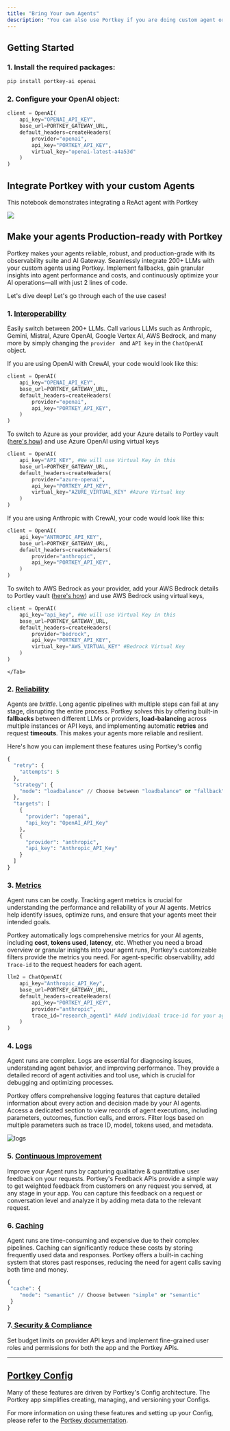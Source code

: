 ```yaml
---
title: "Bring Your own Agents"
description: "You can also use Portkey if you are doing custom agent orchestration!"
---
```


## Getting Started

### 1\. Install the required packages:

```sh
pip install portkey-ai openai
```

### **2\.**  Configure your OpenAI object:


```py
client = OpenAI(
    api_key="OPENAI_API_KEY",
    base_url=PORTKEY_GATEWAY_URL,
    default_headers=createHeaders(
        provider="openai",
        api_key="PORTKEY_API_KEY",
        virtual_key="openai-latest-a4a53d"
    )
)
```

## Integrate Portkey with your custom Agents

This notebook demonstrates integrating a ReAct agent with Portkey

[![](/images/guides/colab-badge.svg)](https://dub.sh/ReAct-agent)

## Make your agents Production-ready with Portkey

Portkey makes your agents reliable, robust, and production-grade with its observability suite and AI Gateway. Seamlessly integrate 200+ LLMs with your custom agents using Portkey. Implement fallbacks, gain granular insights into agent performance and costs, and continuously optimize your AI operations—all with just 2 lines of code.

Let's dive deep! Let's go through each of the use cases!

### 1\. [Interoperability](/docs/product/ai-gateway/universal-api)

Easily switch between 200+ LLMs. Call various LLMs such as Anthropic, Gemini, Mistral, Azure OpenAI, Google Vertex AI, AWS Bedrock, and many more by simply changing the `provider ` and `API key` in the `ChatOpenAI` object.
<Tabs>
    <Tab title="OpenAI to Azure OpenAI">

If you are using OpenAI with CrewAI, your code would look like this:

```py
client = OpenAI(
    api_key="OPENAI_API_KEY",
    base_url=PORTKEY_GATEWAY_URL,
    default_headers=createHeaders(
        provider="openai",
        api_key="PORTKEY_API_KEY",
    )
)
```

To switch to Azure as your provider, add your Azure details to Portley vault ([here's how](/docs/integrations/llms/azure-openai)) and use Azure OpenAI using virtual keys



```py
client = OpenAI(
    api_key="API_KEY", #We will use Virtual Key in this
    base_url=PORTKEY_GATEWAY_URL,
    default_headers=createHeaders(
        provider="azure-openai",
        api_key="PORTKEY_API_KEY",
        virtual_key="AZURE_VIRTUAL_KEY" #Azure Virtual key
    )
)
```
</Tab>
    <Tab title="Anthropic to AWS Bedrock">
If you are using Anthropic with CrewAI, your code would look like this:

```py
client = OpenAI(
    api_key="ANTROPIC_API_KEY",
    base_url=PORTKEY_GATEWAY_URL,
    default_headers=createHeaders(
        provider="anthropic",
        api_key="PORTKEY_API_KEY",
    )
)
```

To switch to AWS Bedrock as your provider, add your AWS Bedrock details to Portley vault ([here's how](/docs/integrations/llms/aws-bedrock)) and use AWS Bedrock using virtual keys,



```py
client = OpenAI(
    api_key="api_key", #We will use Virtual Key in this
    base_url=PORTKEY_GATEWAY_URL,
    default_headers=createHeaders(
        provider="bedrock",
        api_key="PORTKEY_API_KEY",
        virtual_key="AWS_VIRTUAL_KEY" #Bedrock Virtual Key
    )
)
```
    </Tab>
  </Tabs>

### 2\. [Reliability](/docs/product/ai-gateway)

Agents are _brittle_. Long agentic pipelines with multiple steps can fail at any stage, disrupting the entire process. Portkey solves this by offering built-in **fallbacks** between different LLMs or providers, **load-balancing** across multiple instances or API keys, and implementing automatic **retries** and request **timeouts**. This makes your agents more reliable and resilient.

Here's how you can implement these features using Portkey's config

```py
{
  "retry": {
    "attempts": 5
  },
  "strategy": {
    "mode": "loadbalance" // Choose between "loadbalance" or "fallback"
  },
  "targets": [
    {
      "provider": "openai",
      "api_key": "OpenAI_API_Key"
    },
    {
      "provider": "anthropic",
      "api_key": "Anthropic_API_Key"
    }
  ]
}
```

### 3\. [Metrics](/docs/product/observability)

Agent runs can be costly. Tracking agent metrics is crucial for understanding the performance and reliability of your AI agents. Metrics help identify issues, optimize runs, and ensure that your agents meet their intended goals.

Portkey automatically logs comprehensive metrics for your AI agents, including **cost**, **tokens used**, **latency**, etc. Whether you need a broad overview or granular insights into your agent runs, Portkey's customizable filters provide the metrics you need. For agent-specific observability, add `Trace-id` to the request headers for each agent.

```py
llm2 = ChatOpenAI(
    api_key="Anthropic_API_Key",
    base_url=PORTKEY_GATEWAY_URL,
    default_headers=createHeaders(
        api_key="PORTKEY_API_KEY",
        provider="anthropic",
        trace_id="research_agent1" #Add individual trace-id for your agent analytics
    )
)
```

### 4\. [Logs](/docs/product/observability/logs)

Agent runs are complex. Logs are essential for diagnosing issues, understanding agent behavior, and improving performance. They provide a detailed record of agent activities and tool use, which is crucial for debugging and optimizing processes.

Portkey offers comprehensive logging features that capture detailed information about every action and decision made by your AI agents. Access a dedicated section to view records of agent executions, including parameters, outcomes, function calls, and errors. Filter logs based on multiple parameters such as trace ID, model, tokens used, and metadata.

<Frame>
<img src="/images/autogen/autogen-4.gif" alt="logs" />
</Frame>

### 5\. [Continuous Improvement](/docs/product/observability/feedback)

Improve your Agent runs by capturing qualitative & quantitative user feedback on your requests. Portkey's Feedback APIs provide a simple way to get weighted feedback from customers on any request you served, at any stage in your app. You can capture this feedback on a request or conversation level and analyze it by adding meta data to the relevant request.

### 6\. [Caching](/docs/product/ai-gateway/cache-simple-and-semantic)

Agent runs are time-consuming and expensive due to their complex pipelines. Caching can significantly reduce these costs by storing frequently used data and responses. Portkey offers a built-in caching system that stores past responses, reducing the need for agent calls saving both time and money.



```py
{
 "cache": {
    "mode": "semantic" // Choose between "simple" or "semantic"
 }
}
```

### 7.[ Security & Compliance](/docs/product/enterprise-offering/security-portkey)

Set budget limits on provider API keys and implement fine-grained user roles and permissions for both the app and the Portkey APIs.

***

## [Portkey Config](/docs/product/ai-gateway/configs)

Many of these features are driven by Portkey's Config architecture. The Portkey app simplifies creating, managing, and versioning your Configs.

For more information on using these features and setting up your Config, please refer to the [Portkey documentation](https://docs.portkey.ai).
